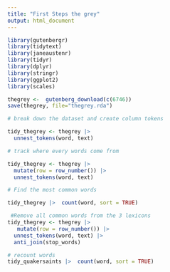 ```yaml
---
title: "First Steps the grey"
output: html_document
---
```


```r
library(gutenbergr)
library(tidytext)
library(janeaustenr)
library(tidyr)
library(dplyr)
library(stringr)
library(ggplot2)
library(scales)
```


```r
thegrey <-  gutenberg_download(c(6746))
save(thegrey, file="thegrey.rda")
```

```r
# break down the dataset and create column tokens

tidy_thegrey <- thegrey |> 
  unnest_tokens(word, text)
```



```r
# track where every words come from 

tidy_thegrey <- thegrey |> 
  mutate(row = row_number()) |>
  unnest_tokens(word, text) 
```

```r
# Find the most common words

tidy_thegrey |>  count(word, sort = TRUE)
```
```r
 #Remove all common words from the 3 lexicons
tidy_thegrey <- thegrey |>
   mutate(row = row_number()) |>
  unnest_tokens(word, text) |>
  anti_join(stop_words)
```

```r
# recount words
tidy_quakersaints |>  count(word, sort = TRUE) 
```
